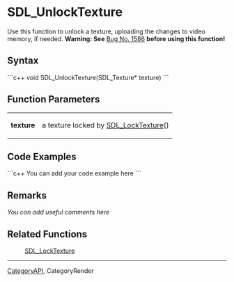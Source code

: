 <!-- pragma section-numbers off -->
<!-- pragma disable-camelcase -->
= SDL_UnlockTexture =
Use this function to unlock a texture, uploading the changes to video memory, if needed. ''' Warning: See''' [http://bugzilla.libsdl.org/show_bug.cgi?id=1586 Bug No. 1586] ''' before using this function!<br/>'''


== Syntax ==
```c++
void SDL_UnlockTexture(SDL_Texture* texture)
```
== Function Parameters ==
{|
|'''texture''' 
|a texture locked by [[SDL_LockTexture]]() 
|}


== Code Examples ==
```c++
You can add your code example here
```
== Remarks ==
''You can add useful comments here''

== Related Functions ==
: [[SDL_LockTexture]]

----
[[CategoryAPI]], CategoryRender
